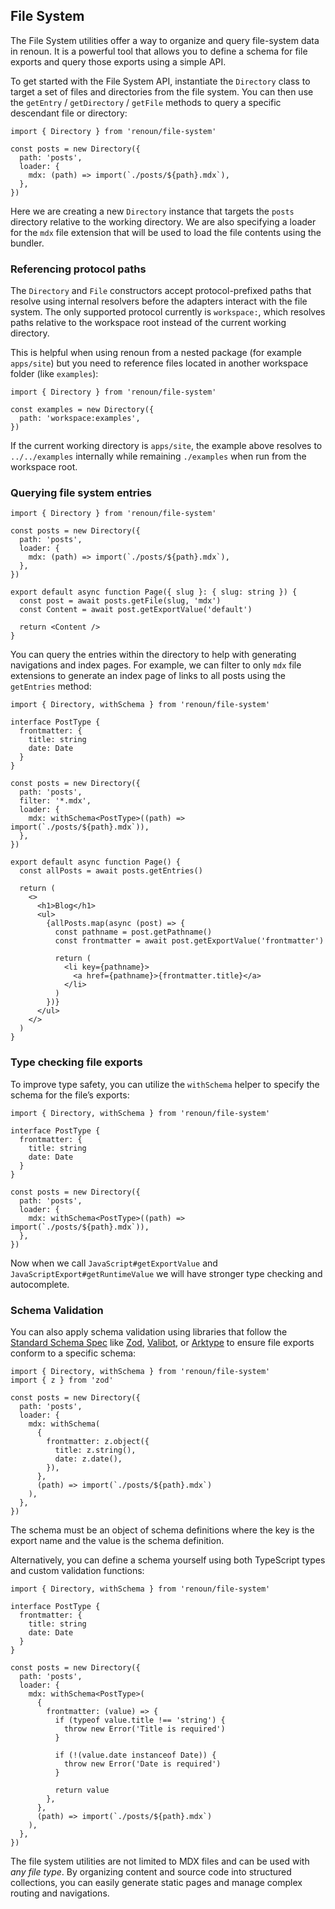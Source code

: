 ## File System

The File System utilities offer a way to organize and query file-system data in renoun. It is a powerful tool that allows you to define a schema for file exports and query those exports using a simple API.

To get started with the File System API, instantiate the `Directory` class to target a set of files and directories from the file system. You can then use the `getEntry` / `getDirectory` / `getFile` methods to query a specific descendant file or directory:

```tsx
import { Directory } from 'renoun/file-system'

const posts = new Directory({
  path: 'posts',
  loader: {
    mdx: (path) => import(`./posts/${path}.mdx`),
  },
})
```

Here we are creating a new `Directory` instance that targets the `posts` directory relative to the working directory. We are also specifying a loader for the `mdx` file extension that will be used to load the file contents using the bundler.

### Referencing protocol paths

The `Directory` and `File` constructors accept protocol-prefixed paths that resolve using internal resolvers before the adapters interact with the file system. The only supported protocol currently is `workspace:`, which resolves paths relative to the workspace root instead of the current working directory.

This is helpful when using renoun from a nested package (for example `apps/site`) but you need to reference files located in another workspace folder (like `examples`):

```tsx
import { Directory } from 'renoun/file-system'

const examples = new Directory({
  path: 'workspace:examples',
})
```

If the current working directory is `apps/site`, the example above resolves to `../../examples` internally while remaining `./examples` when run from the workspace root.

### Querying file system entries

```tsx
import { Directory } from 'renoun/file-system'

const posts = new Directory({
  path: 'posts',
  loader: {
    mdx: (path) => import(`./posts/${path}.mdx`),
  },
})

export default async function Page({ slug }: { slug: string }) {
  const post = await posts.getFile(slug, 'mdx')
  const Content = await post.getExportValue('default')

  return <Content />
}
```

You can query the entries within the directory to help with generating navigations and index pages. For example, we can filter to only `mdx` file extensions to generate an index page of links to all posts using the `getEntries` method:

```tsx
import { Directory, withSchema } from 'renoun/file-system'

interface PostType {
  frontmatter: {
    title: string
    date: Date
  }
}

const posts = new Directory({
  path: 'posts',
  filter: '*.mdx',
  loader: {
    mdx: withSchema<PostType>((path) => import(`./posts/${path}.mdx`)),
  },
})

export default async function Page() {
  const allPosts = await posts.getEntries()

  return (
    <>
      <h1>Blog</h1>
      <ul>
        {allPosts.map(async (post) => {
          const pathname = post.getPathname()
          const frontmatter = await post.getExportValue('frontmatter')

          return (
            <li key={pathname}>
              <a href={pathname}>{frontmatter.title}</a>
            </li>
          )
        })}
      </ul>
    </>
  )
}
```

### Type checking file exports

To improve type safety, you can utilize the `withSchema` helper to specify the schema for the file’s exports:

```tsx
import { Directory, withSchema } from 'renoun/file-system'

interface PostType {
  frontmatter: {
    title: string
    date: Date
  }
}

const posts = new Directory({
  path: 'posts',
  loader: {
    mdx: withSchema<PostType>((path) => import(`./posts/${path}.mdx`)),
  },
})
```

Now when we call `JavaScript#getExportValue` and `JavaScriptExport#getRuntimeValue` we will have stronger type checking and autocomplete.

### Schema Validation

You can also apply schema validation using libraries that follow the [Standard Schema Spec](https://github.com/standard-schema/standard-schema?tab=readme-ov-file#standard-schema-spec) like [Zod](https://zod.dev/), [Valibot](https://valibot.dev/), or [Arktype](https://github.com/arktypeio/arktype) to ensure file exports conform to a specific schema:

```tsx
import { Directory, withSchema } from 'renoun/file-system'
import { z } from 'zod'

const posts = new Directory({
  path: 'posts',
  loader: {
    mdx: withSchema(
      {
        frontmatter: z.object({
          title: z.string(),
          date: z.date(),
        }),
      },
      (path) => import(`./posts/${path}.mdx`)
    ),
  },
})
```

<Note>
  The schema must be an object of schema definitions where the key is the export
  name and the value is the schema definition.
</Note>

Alternatively, you can define a schema yourself using both TypeScript types and custom validation functions:

```tsx
import { Directory, withSchema } from 'renoun/file-system'

interface PostType {
  frontmatter: {
    title: string
    date: Date
  }
}

const posts = new Directory({
  path: 'posts',
  loader: {
    mdx: withSchema<PostType>(
      {
        frontmatter: (value) => {
          if (typeof value.title !== 'string') {
            throw new Error('Title is required')
          }

          if (!(value.date instanceof Date)) {
            throw new Error('Date is required')
          }

          return value
        },
      },
      (path) => import(`./posts/${path}.mdx`)
    ),
  },
})
```

The file system utilities are not limited to MDX files and can be used with _any file type_. By organizing content and source code into structured collections, you can easily generate static pages and manage complex routing and navigations.
